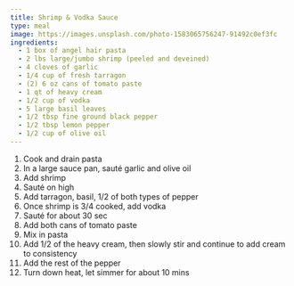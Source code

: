 ```yaml
---
title: Shrimp & Vodka Sauce
type: meal
image: https://images.unsplash.com/photo-1583065756247-91492c0ef3fc
ingredients:
  - 1 box of angel hair pasta
  - 2 lbs large/jumbo shrimp (peeled and deveined)
  - 4 cloves of garlic
  - 1/4 cup of fresh tarragon
  - (2) 6 oz cans of tomato paste
  - 1 qt of heavy cream
  - 1/2 cup of vodka
  - 5 large basil leaves
  - 1/2 tbsp fine ground black pepper
  - 1/2 tbsp lemon pepper
  - 1/2 cup of olive oil
---
```


1. Cook and drain pasta
2. In a large sauce pan, sauté garlic and olive oil
3. Add shrimp
4. Sauté on high
5. Add tarragon, basil, 1/2 of both types of pepper
6. Once shrimp is 3/4 cooked, add vodka
7. Sauté for about 30 sec
8. Add both cans of tomato paste
9. Mix in pasta
10. Add 1/2 of the heavy cream, then slowly stir and continue to add cream to consistency
11. Add the rest of the pepper
12. Turn down heat, let simmer for about 10 mins
